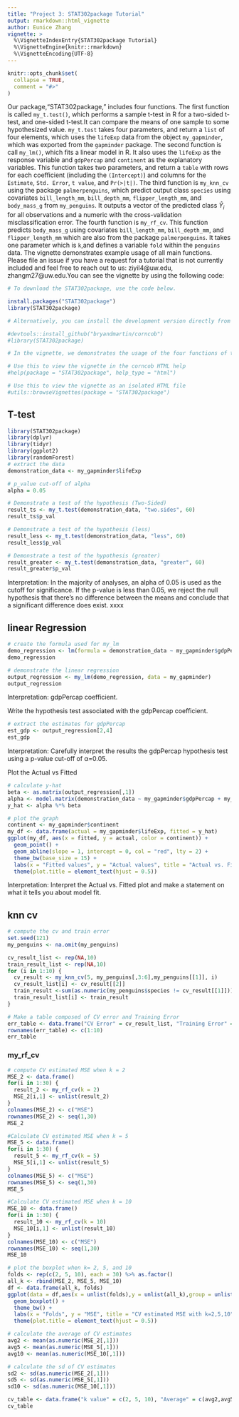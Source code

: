 ```yaml
---
title: "Project 3: STAT302package Tutorial"
output: rmarkdown::html_vignette
author: Eunice Zhang
vignette: >
  %\VignetteIndexEntry{STAT302package Tutorial}
  %\VignetteEngine{knitr::rmarkdown}
  %\VignetteEncoding{UTF-8}
---
```


```r
knitr::opts_chunk$set(
  collapse = TRUE,
  comment = "#>"
)
```

Our package,"STAT302package," includes four functions. The first function is called `my_t.test()`, which performs a sample t-test in R for a two-sided t-test, and one-sided t-test.It can compare the means of one sample to some hypothesized value. `my_t.test` takes four parameters, and return a `list` of four elements, which uses the `lifeExp` data from the object `my_gapminder`, which was exported from the `gapminder` package. The second function is call `my_lm()`, which fits a linear model in R. It also uses the `lifeExp` as the response variable and `gdpPercap` and `continent` as the explanatory variables. This function takes two parameters, and return a `table` with rows for each coefficient (including the `(Intercept)`) and columns for the `Estimate`, `Std. Error`, `t value`, and `Pr(>|t|)`. The third function is `my_knn_cv` using the package `palmerpenguins`, which predict output class `species` using covariates `bill_length_mm`, `bill_depth_mm`, `flipper_length_mm`, and `body_mass_g` from `my_penguins`. It outputs a vector of the predicted class $\hat{Y}_{i}$ for all observations and a numeric with the cross-validation misclassification error. The fourth function is `my_rf_cv`. This function predicts `body_mass_g` using covariates `bill_length_mm`, `bill_depth_mm`, and `flipper_length_mm` which are also from the package `palmerpenguins`. It takes one parameter which is `k`,and defines a variable `fold` within the `penguins` data. The vignette demonstrates example usage of all main functions. Please file an issue if you have a request for a tutorial that is not currently included and feel free to reach out to us: ziyil4@uw.edu, zhangm27@uw.edu.You can see the vignette by using the following code:

```r
# To download the STAT302package, use the code below. 

install.packages("STAT302package")
library(STAT302package)

# Alternatively, you can install the development version directly from GitHub.

#devtools::install_github("bryandmartin/corncob")
#library(STAT302package)

# In the vignette, we demonstrates the usage of the four functions of this package and explains how to use this package. 

# Use this to view the vignette in the corncob HTML help
#help(package = "STAT302package", help_type = "html")

# Use this to view the vignette as an isolated HTML file
#utils::browseVignettes(package = "STAT302package")

```


## T-test
```r
library(STAT302package)
library(dplyr)
library(tidyr)
library(ggplot2)
library(randomForest)
# extract the data
demonstration_data <- my_gapminder$lifeExp

# p_value cut-off of alpha
alpha = 0.05

# Demonstrate a test of the hypothesis (Two-Sided)
result_ts <- my_t.test(demonstration_data, "two.sides", 60)
result_ts$p_val 

# Demonstrate a test of the hypothesis (less)
result_less <- my_t.test(demonstration_data, "less", 60)
result_less$p_val

# Demonstrate a test of the hypothesis (greater)
result_greater <- my_t.test(demonstration_data, "greater", 60)
result_greater$p_val
```
Interpretation: In the majority of analyses, an alpha of 0.05 is used as the cutoff for significance. If the p-value is less than 0.05, we reject the null hypothesis that there’s no difference between the means and conclude that a significant difference does exist. xxxx

## linear Regression
```r
# create the formula used for my_lm
demo_regression <- lm(formula = demonstration_data ~ my_gapminder$gdpPercap + my_gapminder$continent, data = my_gapminder)
demo_regression

# demonstrate the linear regression
output_regression <- my_lm(demo_regression, data = my_gapminder)
output_regression
```
Interpretation: gdpPercap coefficient.

Write the hypothesis test associated with the gdpPercap coefficient.
```r
# extract the estimates for gdpPercap
est_gdp <- output_regression[2,4]
est_gdp
```
Interpretation: Carefully interpret the results the gdpPercap hypothesis test using a p-value cut-off of α=0.05.

Plot the Actual vs Fitted
```r
# calculate y-hat
beta <- as.matrix(output_regression[,1])
alpha <- model.matrix(demonstration_data ~ my_gapminder$gdpPercap + my_gapminder$continent, data = my_gapminder)
y_hat <- alpha %*% beta

# plot the graph
continent <- my_gapminder$continent
my_df <- data.frame(actual = my_gapminder$lifeExp, fitted = y_hat) 
ggplot(my_df, aes(x = fitted, y = actual, color = continent)) +
  geom_point() +
  geom_abline(slope = 1, intercept = 0, col = "red", lty = 2) + 
  theme_bw(base_size = 15) +
  labs(x = "Fitted values", y = "Actual values", title = "Actual vs. Fitted") +
  theme(plot.title = element_text(hjust = 0.5))
```
Interpretation: Interpret the Actual vs. Fitted plot and make a statement on what it tells you about model fit.


## knn cv
```r
# compute the cv and train error
set.seed(121)
my_penguins <- na.omit(my_penguins)

cv_result_list <- rep(NA,10)
train_result_list <- rep(NA,10)
for (i in 1:10) {
  cv_result <- my_knn_cv(5, my_penguins[,3:6],my_penguins[[1]], i)
  cv_result_list[i] <- cv_result[[2]]
  train_result <-sum(as.numeric(my_penguins$species != cv_result[[1]])) / nrow(my_penguins)
  train_result_list[i] <- train_result
}

# Make a table composed of CV error and Training Error
err_table <- data.frame("CV Error" = cv_result_list, "Training Error" = train_result_list)
rownames(err_table) <- c(1:10)
err_table
```
### my_rf_cv
```r
# compute CV estimated MSE when k = 2
MSE_2 <- data.frame()
for(i in 1:30) {
  result_2 <- my_rf_cv(k = 2)
  MSE_2[i,1] <- unlist(result_2)
}
colnames(MSE_2) <- c("MSE")
rownames(MSE_2) <- seq(1,30)
MSE_2

#Calculate CV estimated MSE when k = 5
MSE_5 <- data.frame()
for(i in 1:30) {
  result_5 <- my_rf_cv(k = 5)
  MSE_5[i,1] <- unlist(result_5)
}
colnames(MSE_5) <- c("MSE")
rownames(MSE_5) <- seq(1,30)
MSE_5

#Calculate CV estimated MSE when k = 10
MSE_10 <- data.frame()
for(i in 1:30) {
  result_10 <- my_rf_cv(k = 10)
  MSE_10[i,1] <- unlist(result_10)
}
colnames(MSE_10) <- c("MSE")
rownames(MSE_10) <- seq(1,30)
MSE_10


```

```r
# plot the boxplot when k= 2, 5, and 10
folds <- rep(c(2, 5, 10), each = 30) %>% as.factor()
all_k <- rbind(MSE_2, MSE_5, MSE_10)
df <- data.frame(all_k, folds)
ggplot(data = df,aes(x = unlist(folds),y = unlist(all_k),group = unlist(folds),fill = folds)) +
  geom_boxplot() +
  theme_bw() +
  labs(x = "Folds", y = "MSE", title = "CV estimated MSE with k=2,5,10")
  theme(plot.title = element_text(hjust = 0.5))

```
```r
# calculate the average of CV estimates 
avg2 <- mean(as.numeric(MSE_2[,1]))
avg5 <- mean(as.numeric(MSE_5[,1]))
avg10 <- mean(as.numeric(MSE_10[,1]))

# calculate the sd of CV estimates
sd2 <- sd(as.numeric(MSE_2[,1]))
sd5 <- sd(as.numeric(MSE_5[,1]))
sd10 <- sd(as.numeric(MSE_10[,1]))

cv_table <- data.frame("k value" = c(2, 5, 10), "Average" = c(avg2,avg5,avg10), "Standard Deviation" = c(sd2,sd5,sd10))
cv_table
```

